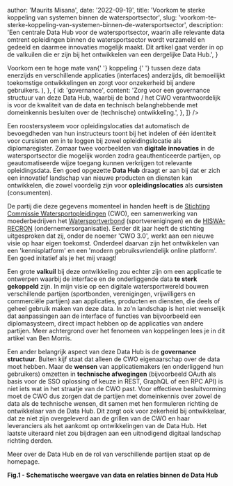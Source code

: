 

  author: 'Maurits Misana',
  date: '2022-09-19',
  title: 'Voorkom te sterke koppeling van systemen binnen de watersportsector',
  slug: 'voorkom-te-sterke-koppeling-van-systemen-binnen-de-watersportsector',
  description:
    'Een centrale Data Hub voor de watersportsector, waarin alle relevante data omtrent opleidingen binnen de watersportsector wordt verzameld en gedeeld en daarmee innovaties mogelijk maakt. Dit artikel gaat verder in op de valkuilen die er zijn bij het ontwikkelen van een dergelijke Data Hub.',
}


<Summary
  highlights={[
    {
      id: 'data-hub',
      content:
        'Zet als watersportsector een centrale Data Hub op die (opleidings)gegevens, authenticatie en authorisatie levert (via Single Sign On).',
    },
    {
      id: 'coupling',
      content: (
        <>
          Voorkom een te hoge mate van{' '}
          <Link href="https://www.ben-morris.com/why-is-loose-coupling-between-services-so-important/">
            koppeling
          </Link>{' '}
          tussen deze data enerzijds en verschillende applicaties (interfaces)
          anderzijds, dit bemoeilijkt toekomstige ontwikkelingen en zorgt voor
          onzekerheid bij andere gebruikers.
        </>
      ),
    },
    {
      id: 'governance',
      content:
        'Zorg voor een governance structuur van deze Data Hub, waarbij de bond / het CWO verantwoordelijk is voor de kwaliteit van de data en technisch belanghebbende met domeinkennis besluiten over de (technische) ontwikkeling.',
    },
  ]}
/>

Een roostersysteem voor opleidingslocaties dat automatisch de bevoegdheden van hun instructeurs toont bij het indelen of één identiteit voor cursisten om in te loggen bij zowel opleidingslocatie als diplomaregister. Zomaar twee voorbeelden van **digitale innovaties** in de watersportsector die mogelijk worden zodra geauthenticeerde partijen, op geautomatiseerde wijze toegang kunnen verkrijgen tot relevante opleidingsdata. Een goed opgezette **Data Hub** draagt er aan bij dat er zich een innovatief landschap van nieuwe producten en diensten kan ontwikkelen, die zowel voordelig zijn voor **opleidingslocaties** als **cursisten** (consumenten).

De partij die deze gegevens momenteel in handen heeft is de [Stichting Commissie Watersportopleidingen](https://cwo.nl/over-cwo/over-de-cwo") (CWO), een samenwerking van moederbedrijven het [Watersportverbond](https://www.watersportverbond.nl/) (sportverenigingen) en de [HISWA-RECRON](https://www.hiswarecron.nl/) (ondernemersorganisatie). Eerder dit jaar heeft de stichting uitgesproken dat zij, onder de noemer 'CWO 3.0', werkt aan een nieuwe visie op haar eigen toekomst. Onderdeel daarvan zijn het ontwikkelen van een 'kennisplatform' en een 'modern gebruiksvriendelijk online platform'. Een goed initatief als je het mij vraagt!

Een grote **valkuil** bij deze ontwikkeling zou echter zijn om een applicatie te ontwerpen waarbij de interface en de onderliggende data **te sterk gekoppeld** zijn. In <Link href='/'>mijn visie</Link> op een digitale watersportwereld bouwen verschillende partijen (sportbonden, verenigingen, vrijwilligers en commerciële partijen) aan applicaties, producten en diensten, die deels of geheel gebruik maken van deze data. In zo'n landschap is het niet wenselijk dat aanpassingen aan de interface of functies van bijvoorbeeld een diplomasysteem, direct impact hebben op de applicaties van andere partijen. Meer achtergrond over het fenomeen van koppelingen lees je in <Link href='https://www.ben-morris.com/why-is-loose-coupling-between-services-so-important/' target="_blank" rel="noopener noreferrer">dit artikel van Ben Morris</Link>.

Een ander belangrijk aspect van deze Data Hub is de **governance structuur**. Buiten kijf staat dat alleen de CWO eigenaarschap over de data moet hebben. Maar de **wensen** van applicatiemakers (en onderliggend hun gebruikers) omzetten in **technische afwegingen** (bijvoorbeeld OAuth als basis voor de SSO oplossing of keuze in REST, GraphQL of een RPC API) is niet iets wat in het straatje van de CWO past. Voor effectieve besluitvorming moet de CWO dus zorgen dat de partijen met domeinkennis over zowel de data als de technische wensen, dit samen met hen formuleren richting de ontwikkelaar van de Data Hub. Dit zorgt ook voor zekerheid bij ontwikkelaar, dat ze niet zijn overgeleverd aan de grillen van de CWO en haar leveranciers als het aankomt op ontwikkelingen van de Data Hub. Het laatste uiteraard niet zou bijdragen aan een uitnodigend digitaal landschap richting derden.

Meer over de Data Hub en de rol van verschillende partijen staat op de <Link href='/'>homepage</Link>.

<ApiOverview />
<figcaption align="left" className="-mt-6">
  <b>Fig.1 - Schematische weergave van data en relaties binnen de Data Hub</b>
</figcaption>
